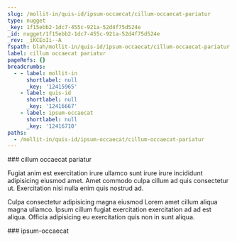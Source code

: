 ```yaml
---
slug: /mollit-in/quis-id/ipsum-occaecat/cillum-occaecat-pariatur
type: nugget
_key: 1f15ebb2-1dc7-455c-921a-52d4f75d524e
_id: nugget/1f15ebb2-1dc7-455c-921a-52d4f75d524e
_rev: _iKCEoIi--A
fspath: blah/mollit-in/quis-id/ipsum-occaecat/cillum-occaecat-pariatur.md
label: cillum occaecat pariatur
pageRefs: {}
breadcrumbs:
  - - label: mollit-in
      shortlabel: null
      _key: '12415965'
    - label: quis-id
      shortlabel: null
      _key: '12416667'
    - label: ipsum-occaecat
      shortlabel: null
      _key: '12416710'
paths:
  - /mollit-in/quis-id/ipsum-occaecat/cillum-occaecat-pariatur
---
```


<NuggetArea>
<Nugget slug="/mollit-in/quis-id/ipsum-occaecat/cillum-occaecat-pariatur" type="nugget" _key="1f15ebb2-1dc7-455c-921a-52d4f75d524e" _id="nugget/1f15ebb2-1dc7-455c-921a-52d4f75d524e" _rev="_iKCEoIi--A" fspath="blah/mollit-in/quis-id/ipsum-occaecat/cillum-occaecat-pariatur.md" label="cillum occaecat pariatur" paths="/mollit-in/quis-id/ipsum-occaecat/cillum-occaecat-pariatur">
<NuggetBody>
### cillum occaecat pariatur

Fugiat anim est exercitation irure ullamco sunt irure irure incididunt adipisicing eiusmod amet. Amet commodo culpa cillum ad quis consectetur ut. Exercitation nisi nulla enim quis nostrud ad.

Culpa consectetur adipisicing magna eiusmod Lorem amet cillum aliqua magna ullamco. Ipsum cillum fugiat exercitation exercitation ad ad est aliqua. Officia adipisicing eu exercitation quis non in sunt aliqua.

</NuggetBody>
<Breadcrumbs>
<Crumbs>
<Crumb _key="12415965" label="mollit-in" /><Crumb _key="12416667" label="quis-id" /><Crumb _key="12416710" label="ipsum-occaecat" />
</Crumbs>
</Breadcrumbs>
</Nugget>

<NuggetsInbound>
</NuggetsInbound>
<NuggetsOutbound>
</NuggetsOutbound>
</NuggetArea>
<PassagesInbound>
<Passage direction="inbound" type="passage" _key="12416710" _id="passage/12416710" _rev="_iKCEoIi--_" label="ipsum-occaecat" passage="ipsum-occaecat" fspath="blah/mollit-in/quis-id/ipsum-occaecat" paths="/mollit-in/quis-id/ipsum-occaecat" slug="/mollit-in/quis-id/ipsum-occaecat">
<NuggetBody>
### ipsum-occaecat

</NuggetBody>
<Breadcrumbs>
<Crumbs>
<Crumb _key="12415965" label="mollit-in" /><Crumb _key="12416667" label="quis-id" />
</Crumbs>
</Breadcrumbs>
</Passage>

</PassagesInbound>
<PassagesOutbound>
</PassagesOutbound>